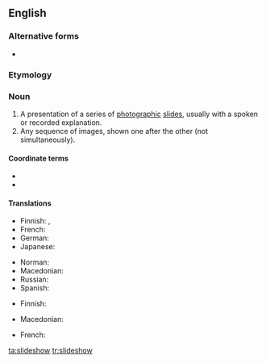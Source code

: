 {{also|slide-show|slide show}}
==English==

===Alternative forms===
* {{l|en|slide show}}

===Etymology===
{{compound|slide|show|lang=en}}

===Noun===
{{wikipedia}}
{{en-noun}}

# A presentation of a series of [[photographic]] [[slide]]s, usually with a spoken or recorded explanation.
# Any sequence of images, shown one after the other (not simultaneously).

====Coordinate terms====
* {{l|en|gallery}}
* {{l|en|pictorial}}

====Translations====
{{trans-top|presentation}}
* Finnish: {{t|fi|diaesitys}}, {{t|fi|diasarja}}
* French: {{t+|fr|diaporama|m}}
* German: {{t|de|Tonbildschau|f}}
* Japanese: {{t|ja|スライドショー|tr=suraido shō|sc=Jpan}}
{{trans-mid}}
* Norman: {{t|nrf|mouontréthie au projecteux|f}}
* Macedonian: {{t|mk|сликоред|m|tr=slíkored|sc=Cyrl}}
* Russian: {{t+|ru|слайд-шо́у|n}}
* Spanish: {{t|es|pase de diapositivas|m}}
{{trans-bottom}}

{{trans-top|sequence of images}}
* Finnish: {{t|fi|kuvasarja}}
{{trans-mid}}
* Macedonian: {{t|mk|сликоред|m|tr=slíkored|sc=Cyrl}}
{{trans-bottom}}

{{checktrans-top}}
* French: {{t+check|fr|diaporama}}
{{trans-mid}}
{{trans-bottom}}

[[ta:slideshow]]
[[tr:slideshow]]